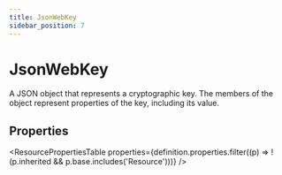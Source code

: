 ```yaml
---
title: JsonWebKey
sidebar_position: 7
---
```



# JsonWebKey

A JSON object that represents a cryptographic key. The members of the object represent properties of the key, including its value.

## Properties

<ResourcePropertiesTable properties={definition.properties.filter((p) => !(p.inherited && p.base.includes('Resource')))} />



